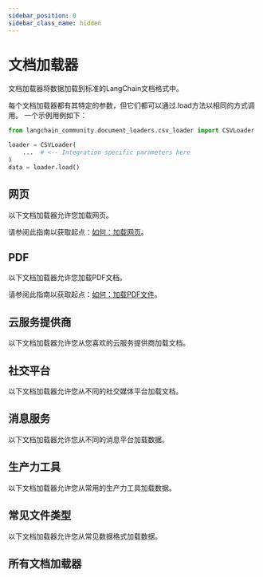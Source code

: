 ```yaml
---
sidebar_position: 0
sidebar_class_name: hidden
---
```


# 文档加载器


文档加载器将数据加载到标准的LangChain文档格式中。

每个文档加载器都有其特定的参数，但它们都可以通过.load方法以相同的方式调用。
一个示例用例如下：

```python
from langchain_community.document_loaders.csv_loader import CSVLoader

loader = CSVLoader(
    ...  # <-- Integration specific parameters here
)
data = loader.load()
```

## 网页

以下文档加载器允许您加载网页。

请参阅此指南以获取起点：[如何：加载网页](/docs/how_to/document_loader_web)。

<CategoryTable category="webpage_loaders" />

## PDF

以下文档加载器允许您加载PDF文档。

请参阅此指南以获取起点：[如何：加载PDF文件](/docs/how_to/document_loader_pdf)。

<CategoryTable category="pdf_loaders" />

## 云服务提供商

以下文档加载器允许您从您喜欢的云服务提供商加载文档。

<CategoryTable category="cloud_provider_loaders"/>

## 社交平台

以下文档加载器允许您从不同的社交媒体平台加载文档。

<CategoryTable category="social_loaders"/>

## 消息服务

以下文档加载器允许您从不同的消息平台加载数据。

<CategoryTable category="messaging_loaders"/>

## 生产力工具

以下文档加载器允许您从常用的生产力工具加载数据。

<CategoryTable category="productivity_loaders"/>

## 常见文件类型

以下文档加载器允许您从常见数据格式加载数据。

<CategoryTable category="common_loaders" />


## 所有文档加载器

<IndexTable />
